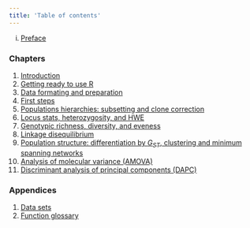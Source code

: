 ```yaml
---
title: 'Table of contents'
---
```


i.   [Preface](Preface.html)

### Chapters

1.   [Introduction](C01_Introduction.html)
2.   [Getting ready to use R](C02_Getting_ready_to_use_R.html)
3.   [Data formating and preparation](C03_Data_Preparation.html)
3.   [First steps](C04_First_Steps.html)
4.   [Populations hierarchies: subsetting and clone correction](C05_Population_Hierarchies.html)
5.   [Locus stats, heterozygosity, and HWE](C06_Locus_Stats.html)
6.   [Genotypic richness, diversity, and eveness](C07_Genotypic_EvenRichDiv.html)
7.   [Linkage disequilibrium](C08_Linkage_disequilibrium.html)
8.   [Population structure: differentiation by $G_{ST}$, clustering and minimum spanning networks](C09_Pop_Structure.html)
9.   [Analysis of molecular variance (AMOVA)](C10_AMOVA.html)
10.   [Discriminant analysis of principal components (DAPC)](C11_DAPC.html)

### Appendices

1. [Data sets](A1_Data_sets.html)
2. [Function glossary](A2_Function_Glossary.html)

